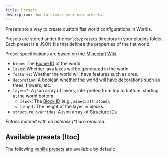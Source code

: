 ```yaml
---
title: Presets
description: How to create your own presets.
---
```



Presets are a way to create custom flat world configurations in Worlds.

Presets are stored under the `Worlds/presets` directory in your plugins folder.  
Each preset is a JSON file that defines the properties of the flat world.

Preset specifications are based on the [Minecraft Wiki](https://minecraft.wiki/w/Superflat#Multiplayer).

- `biome`: The [Biome ID](https://minecraft.wiki/w/Biome#Java_Edition) of the world
- `lakes`: Whether lava lakes will be generated in the world.
- `features`: Whether the world will have features such as ores.
- `decoration`: A boolean whether the world will have decorations such as trees, flowers, etc.
- `layers`\*: A json array of layers, interpreted from top to bottom, starting at the world bottom.
  - `block`: The [Block ID](https://minecraft.wiki/w/Java_Edition_data_values#Blocks) (e.g., `minecraft:stone`).
  - `height`: The height of the layer in blocks.
- `structure_overrides`: A json array of [Structure IDs](https://minecraft.wiki/w/Structure#ID)

_Entries marked with an asterisk (\*) are required._

## Available presets [!toc]

The following [vanilla presets](https://minecraft.wiki/w/Superflat#Default_presets) are available by default:

<Files>
  <Folder name="Worlds" defaultOpen>
    <Folder name="presets" defaultOpen>
      <a href="presets/classic-flat">
        <File name="classic-flat.json" />
      </a>
      <a href="presets/tunnelers-dream">
        <File name="tunnelers-dream.json" />
      </a>
      <a href="presets/water-world">
        <File name="water-world.json" />
      </a>
      <a href="presets/overworld">
        <File name="overworld.json" />
      </a>
      <a href="presets/snowy-kingdom">
        <File name="snowy-kingdom.json" />
      </a>
      <a href="presets/bottomless-pit">
        <File name="bottomless-pit.json" />
      </a>
      <a href="presets/desert">
        <File name="desert.json" />
      </a>
      <a href="presets/redstone-ready">
        <File name="redstone-ready.json" />
      </a>
      <a href="presets/the-void">
        <File name="the-void.json" />
      </a>
    </Folder>
    <Folder name="translations">
      <File name="worlds.properties" />
      <File name="worlds_german.properties" />
    </Folder>
  </Folder>
</Files>
